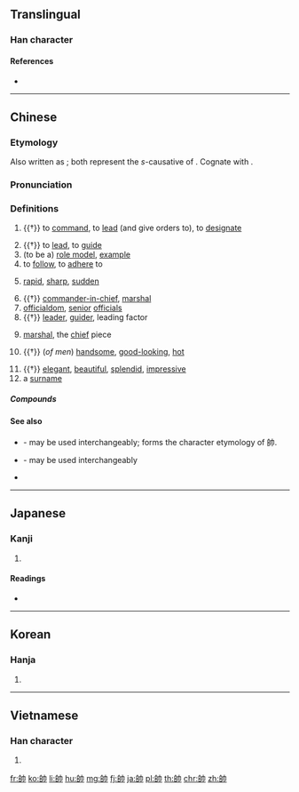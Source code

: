 {{also|帅|師}}
==Translingual==

===Han character===
{{Han char|rn=50|rad=巾|as=06|sn=9|four=24727|canj=HRLB|ids=⿰𠂤巾}}

====References====
* {{Han ref|kx=0331.110|dkj=08886|dj=0636.250|hdz=10737.020|uh=5E25|ud=24101|bh=ABD3|bd=43987}}

----

==Chinese==
{{zh-forms|s=帅}}

===Etymology===
Also written as {{zh-l|率|to lead}}; both represent the ''s''-causative of {{zh-l|律|to follow}}. Cognate with {{etyl|bo|-}} {{m|bo|སྲིད||commander, leader}}.

===Pronunciation===
{{zh-pron
|m=shuài
|c=seoi3
|h=pfs=sai
|md=só̤i
|mn=sòe
|w=2se,2sa
|mc=y
|oc=y
|ma=y
|cat=n
}}

===Definitions===
{{zh-hanzi}}

# {{†}} {{lb|zh|military}} to [[command]], to [[lead]] (and give orders to), to [[designate]]
#: {{zh-usex|上 '''帥''' 士 以 人 之 所 戴，則 上下 和。|If the king '''appoints''' respected officers '''as commanders''', there will be harmony in the military.|CL|ref=Guanzi}}
# {{†}} to [[lead]], to [[guide]]
# (to be a) [[role model]], [[example]]
# to [[follow]], to [[adhere]] to
#: {{zh-l|帥教|to follow guidance}}
# [[rapid]], [[sharp]], [[sudden]]
#: {{zh-l|帥然|suddenly, rapidly}}
#: {{zh-l|帥爾|rapidly}}
# {{†}} [[commander-in-chief]], [[marshal]]
# [[officialdom]], [[senior]] [[official]]s
# {{†}} {{lb|zh|of a person or a thing}} [[leader]], [[guider]], leading factor
# {{lb|zh|Xiangqi}} [[marshal]], the [[chief]] piece
# {{†}} {{lb|zh|colloquial}} (''of men'') [[handsome]], [[good-looking]], [[hot]]
#: {{zh-l|帥[[呆]]|to be very good-looking}}
#: {{zh-l|帥哥|handsome guy}}
# {{†}} {{lb|zh|colloquial}} [[elegant]], [[beautiful]], [[splendid]], [[impressive]]
# a [[surname]]

=====Compounds=====
{{der5
|{{zh-l|大元帥|dàyuánshuài}}
|{{zh-l|將帥|jiàngshuài}}
|{{zh-l|領帥|lǐngshuài}}
|{{zh-l|帥才|shuàicái}}
|{{zh-l|帥長|shuàicháng}}
|{{zh-l|帥臣|shuàichén}}
|{{zh-l|帥乘|shuàichéng}}
|{{zh-l|帥從|shuàicóng}}
|{{zh-l|帥導|shuàidǎo}}
|{{zh-l|帥道|shuàidào}}
|{{zh-l|帥甸|shuàidiàn}}
|{{zh-l|帥爾|shuàiěr}}
|{{zh-l|帥伏|shuàifú}}
|{{zh-l|帥服|shuàifú}}
|{{zh-l|帥府|shuàifǔ}}
|{{zh-l|帥哥|shuàigē}}
|{{zh-l|帥教|shuàijiào}}
|{{zh-l|帥閫|shuàikǔn}}
|{{zh-l|帥厉|shuàilì}}
|{{zh-l|帥然|shuàirán}}
|{{zh-l|帥使|shuàishǐ}}
|{{zh-l|帥示|shuàishì}}
|{{zh-l|帥首|shuàishǒu}}
|{{zh-l|帥司|shuàisī}}
|{{zh-l|帥臺|shuàitái}}
|{{zh-l|帥先|shuàixiān}}
|{{zh-l|帥行|shuàixíng}}
|{{zh-l|帥性|shuàixìng}}
|{{zh-l|帥意|shuàiyì}}
|{{zh-l|帥繇|shuàiyáo}}
|{{zh-l|帥由|shuàiyóu}}
|{{zh-l|帥垣|shuàiyuán}}
|{{zh-l|帥座|shuàizuò}}
|{{zh-l|帥職|shuàizhí}}
|{{zh-l|統帥|tǒngshuài}}
|{{zh-l|元帥|yuánshuài}}
|{{zh-l|主帥|zhǔshuài}}
}}

====See also====
* {{zh-l|帨|shuì|shawl, mantelet}} - may be used interchangeably; forms the character etymology of 帥.
* {{zh-l|率|shuài|to lead}} - may be used interchangeably
* {{zh-l|將|jiàng|officer}}

----

==Japanese==

===Kanji===
{{ja-kanji|grade=c|rs=巾06}}

# {{defn|lang=ja|sort=巾06}}

====Readings====
* {{ja-readings|on=[[そつ]] (sotsu), [[すい]] (sui)|kun=[[ひきいる]] (hikiiru), [[そつ]] (sotsu)}}

----

==Korean==

===Hanja===
{{ko-hanja|hangeul=[[솔]], [[수]]|rv=sol, su|mr=sol, su}}

# {{defn|lang=ko|sort=巾06}}

----

==Vietnamese==

===Han character===
{{vi-hantu|[[suất]], [[súy]], [[suý]], [[soái]]|rs=巾06}}

# {{defn|lang=vi|sort=巾06}}

[[fr:帥]]
[[ko:帥]]
[[li:帥]]
[[hu:帥]]
[[mg:帥]]
[[fj:帥]]
[[ja:帥]]
[[pl:帥]]
[[th:帥]]
[[chr:帥]]
[[zh:帥]]
